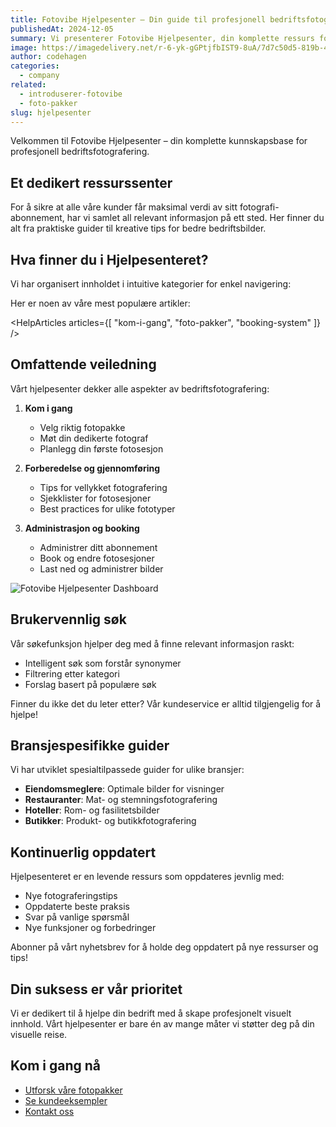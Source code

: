 ```yaml
---
title: Fotovibe Hjelpesenter – Din guide til profesjonell bedriftsfotografering
publishedAt: 2024-12-05
summary: Vi presenterer Fotovibe Hjelpesenter, din komplette ressurs for å få mest mulig ut av din bedriftsfotografering på abonnement.
image: https://imagedelivery.net/r-6-yk-gGPtjfbIST9-8uA/7d7c50d5-819b-4751-3869-09facbcdfb00/public
author: codehagen
categories:
  - company
related:
  - introduserer-fotovibe
  - foto-pakker
slug: hjelpesenter
---
```


Velkommen til Fotovibe Hjelpesenter – din komplette kunnskapsbase for profesjonell bedriftsfotografering.

## Et dedikert ressurssenter

For å sikre at alle våre kunder får maksimal verdi av sitt fotografi-abonnement, har vi samlet all relevant informasjon på ett sted. Her finner du alt fra praktiske guider til kreative tips for bedre bedriftsbilder.

## Hva finner du i Hjelpesenteret?

Vi har organisert innholdet i intuitive kategorier for enkel navigering:

<HelpCategories />

Her er noen av våre mest populære artikler:

<HelpArticles
  articles={[
    "kom-i-gang",
    "foto-pakker",
    "booking-system"
  ]}
/>

## Omfattende veiledning

Vårt hjelpesenter dekker alle aspekter av bedriftsfotografering:

1. **Kom i gang**
   - Velg riktig fotopakke
   - Møt din dedikerte fotograf
   - Planlegg din første fotosesjon

2. **Forberedelse og gjennomføring**
   - Tips for vellykket fotografering
   - Sjekklister for fotosesjoner
   - Best practices for ulike fototyper

3. **Administrasjon og booking**
   - Administrer ditt abonnement
   - Book og endre fotosesjoner
   - Last ned og administrer bilder

<Image
  alt="Fotovibe Hjelpesenter Dashboard"
  src="https://imagedelivery.net/r-6-yk-gGPtjfbIST9-8uA/help-center-dashboard/public"
  width={1200}
  height={600}
/>

## Brukervennlig søk

Vår søkefunksjon hjelper deg med å finne relevant informasjon raskt:
- Intelligent søk som forstår synonymer
- Filtrering etter kategori
- Forslag basert på populære søk

<Note variant="info">
  Finner du ikke det du leter etter? Vår kundeservice er alltid tilgjengelig for å hjelpe!
</Note>

## Bransjespesifikke guider

Vi har utviklet spesialtilpassede guider for ulike bransjer:

- **Eiendomsmeglere**: Optimale bilder for visninger
- **Restauranter**: Mat- og stemningsfotografering
- **Hoteller**: Rom- og fasilitetsbilder
- **Butikker**: Produkt- og butikkfotografering

## Kontinuerlig oppdatert

Hjelpesenteret er en levende ressurs som oppdateres jevnlig med:
- Nye fotograferingstips
- Oppdaterte beste praksis
- Svar på vanlige spørsmål
- Nye funksjoner og forbedringer

<Note variant="success">
  Abonner på vårt nyhetsbrev for å holde deg oppdatert på nye ressurser og tips!
</Note>

## Din suksess er vår prioritet

Vi er dedikert til å hjelpe din bedrift med å skape profesjonelt visuelt innhold. Vårt hjelpesenter er bare én av mange måter vi støtter deg på din visuelle reise.

<Quote
  author="Christer Hagen"
  authorSrc="https://imagedelivery.net/r-6-yk-gGPtjfbIST9-8uA/addc4b60-4c8f-47d7-10ab-6f9048432500/public"
  title="Daglig Leder"
  company="Fotovibe"
  companySrc="https://imagedelivery.net/r-6-yk-gGPtjfbIST9-8uA/fotovibe-logo/public"
  text="Vi har bygget dette hjelpesenteret basert på tilbakemeldinger fra våre kunder. Det er et levende dokument som kontinuerlig forbedres for å møte deres behov."
/>

## Kom i gang nå

- [Utforsk våre fotopakker](/tjenester)
- [Se kundeeksempler](/customer)
- [Kontakt oss](/kontakt)